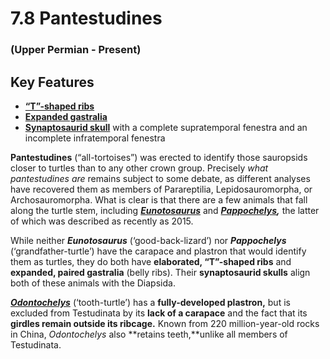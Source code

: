 # 7.8 Pantestudines


### (Upper Permian - Present)


## Key Features



*   **[“T”-shaped ribs](#412_pappochelysreconstruction)**
*   **[Expanded gastralia](#412_pappochelysreconstruction)**
*   **[Synaptosaurid skull](#396_plesiosaurusmacrocephalusskull)** with a complete supratemporal fenestra and an incomplete infratemporal fenestra

**Pantestudines** (“all-tortoises”) was erected to identify those sauropsids closer to turtles than to any other crown group. Precisely _what_ _pantestudines_ _are_ remains subject to some debate, as different analyses have recovered them as members of Parareptilia, Lepidosauromorpha, or Archosauromorpha. What is clear is that there are a few animals that fall along the turtle stem, including **_[Eunotosaurus](#411_eunotosauruswhole)_** and **_[Pappochelys](#413_pappochelysslab),_** the latter of which was described as recently as 2015.

While neither **_Eunotosaurus_** (‘good-back-lizard’) nor **_Pappochelys_** (‘grandfather-turtle’) have the carapace and plastron that would identify them as turtles, they do both have **elaborated, “T”-shaped ribs** and **expanded, paired gastralia** (belly ribs). Their **synaptosaurid skulls** align both of these animals with the Diapsida.

**_[Odontochelys](#414_odontochelyswhole)_** (‘tooth-turtle’) has a **fully-developed plastron,** but is excluded from Testudinata by its **lack of a carapace** and the fact that its **girdles remain outside its ribcage.** Known from 220 million-year-old rocks in China, _Odontochelys_ also **retains teeth,**unlike all members of Testudinata.
